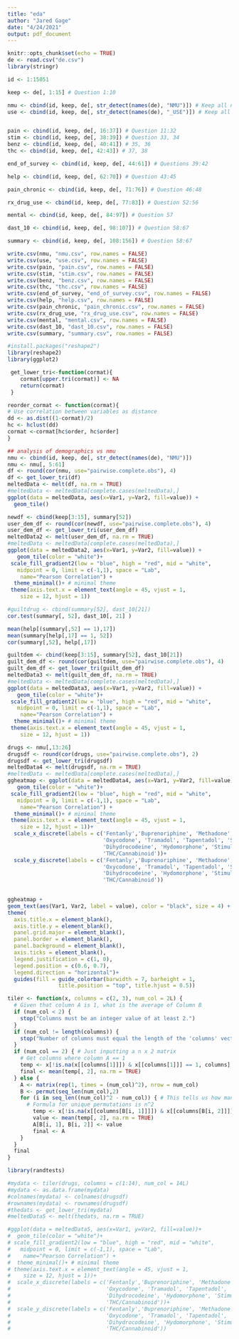 ```yaml
---
title: "eda"
author: "Jared Gage"
date: "4/24/2021"
output: pdf_document
---
```


```r
knitr::opts_chunk$set(echo = TRUE)
de <- read.csv("de.csv")
library(stringr)
```

```r
id <- 1:15051

keep <- de[, 1:15] # Question 1:10

nmu <- cbind(id, keep, de[, str_detect(names(de), "NMU")]) # Keep all non-medical use
use <- cbind(id, keep, de[, str_detect(names(de), "_USE")]) # Keep all non-medical use


pain <- cbind(id, keep, de[, 16:37]) # Question 11:32
stim <- cbind(id, keep, de[, 38:39]) # Question 33, 34
benz <- cbind(id, keep, de[, 40:41]) # 35, 36
thc <- cbind(id, keep, de[, 42:43]) # 37, 38

end_of_survey <- cbind(id, keep, de[, 44:61]) # Questions 39:42

help <- cbind(id, keep, de[, 62:70]) # Question 43:45

pain_chronic <- cbind(id, keep, de[, 71:76]) # Question 46:48

rx_drug_use <- cbind(id, keep, de[, 77:83]) # Question 52:56

mental <- cbind(id, keep, de[, 84:97]) # Question 57

dast_10 <- cbind(id, keep, de[, 98:107]) # Question 58:67

summary <- cbind(id, keep, de[, 108:156]) # Question 58:67
```

```r
write.csv(nmu, "nmu.csv", row.names = FALSE)
write.csv(use, "use.csv", row.names = FALSE)
write.csv(pain, "pain.csv", row.names = FALSE)
write.csv(stim, "stim.csv", row.names = FALSE)
write.csv(benz, "benz.csv", row.names = FALSE)
write.csv(thc, "thc.csv", row.names = FALSE)
write.csv(end_of_survey, "end_of_survey.csv", row.names = FALSE)
write.csv(help, "help.csv", row.names = FALSE)
write.csv(pain_chronic, "pain_chronic.csv", row.names = FALSE)
write.csv(rx_drug_use, "rx_drug_use.csv", row.names = FALSE)
write.csv(mental, "mental.csv", row.names = FALSE)
write.csv(dast_10, "dast_10.csv", row.names = FALSE)
write.csv(summary, "summary.csv", row.names = FALSE)

```

```r
#install.packages("reshape2")
library(reshape2)
library(ggplot2)
```

```r
 get_lower_tri<-function(cormat){
    cormat[upper.tri(cormat)] <- NA
    return(cormat)
 }

reorder_cormat <- function(cormat){
# Use correlation between variables as distance
dd <- as.dist((1-cormat)/2)
hc <- hclust(dd)
cormat <-cormat[hc$order, hc$order]
}
```



```r
## analysis of demographics vs nmu
nmu <- cbind(id, keep, de[, str_detect(names(de), "NMU")]) 
nmu <- nmu[, 5:61]
df <- round(cor(nmu, use="pairwise.complete.obs"), 4)
df <- get_lower_tri(df)
meltedData <- melt(df, na.rm = TRUE)
#meltedData <- meltedData[complete.cases(meltedData),]
ggplot(data = meltedData, aes(x=Var1, y=Var2, fill=value)) + 
  geom_tile()
```

```r
newdf <- cbind(keep[3:15], summary[52])
user_dem_df <- round(cor(newdf, use="pairwise.complete.obs"), 4)
user_dem_df <- get_lower_tri(user_dem_df)
meltedData2 <- melt(user_dem_df, na.rm = TRUE)
#meltedData <- meltedData[complete.cases(meltedData),]
ggplot(data = meltedData2, aes(x=Var1, y=Var2, fill=value)) + 
   geom_tile(color = "white")+
 scale_fill_gradient2(low = "blue", high = "red", mid = "white", 
   midpoint = 0, limit = c(-1,1), space = "Lab", 
    name="Pearson Correlation") +
  theme_minimal()+ # minimal theme
 theme(axis.text.x = element_text(angle = 45, vjust = 1, 
    size = 12, hjust = 1))
```



```r
#guiltdrug <- cbind(summary[52], dast_10[21])
cor.test(summary[, 52], dast_10[, 21] )
```


```r

mean(help[(summary[,52] == 1),17])
mean(summary[help[,17] == 1, 52])
cor(summary[,52], help[,17])
```

```r
guiltdem <- cbind(keep[3:15], summary[52], dast_10[21])
guilt_dem_df <- round(cor(guiltdem, use="pairwise.complete.obs"), 4)
guilt_dem_df <- get_lower_tri(guilt_dem_df)
meltedData3 <- melt(guilt_dem_df, na.rm = TRUE)
#meltedData <- meltedData[complete.cases(meltedData),]
ggplot(data = meltedData3, aes(x=Var1, y=Var2, fill=value)) + 
   geom_tile(color = "white")+
 scale_fill_gradient2(low = "blue", high = "red", mid = "white", 
   midpoint = 0, limit = c(-1,1), space = "Lab", 
    name="Pearson Correlation") +
  theme_minimal()+ # minimal theme
 theme(axis.text.x = element_text(angle = 45, vjust = 1, 
    size = 12, hjust = 1))
```

```r
drugs <- nmu[,13:26]
drugsdf <- round(cor(drugs, use="pairwise.complete.obs"), 2)
drugsdf <- get_lower_tri(drugsdf)
meltedData4 <- melt(drugsdf, na.rm = TRUE)
#meltedData <- meltedData[complete.cases(meltedData),]
ggheatmap <- ggplot(data = meltedData4, aes(x=Var1, y=Var2, fill=value)) + 
   geom_tile(color = "white")+
 scale_fill_gradient2(low = "blue", high = "red", mid = "white", 
   midpoint = 0, limit = c(-1,1), space = "Lab", 
    name="Pearson Correlation") +
  theme_minimal()+ # minimal theme
 theme(axis.text.x = element_text(angle = 45, vjust = 1, 
    size = 12, hjust = 1))+
  scale_x_discrete(labels = c('Fentanly','Buprenoriphine', 'Methadone', 'Morphine',
                              'Oxycodone', 'Tramadol', 'Tapentadol', 'Sufentanil', 'Codeine', 
                              'Dihydrocodeine', 'Hydomorphone', 'Stimulants', 'Benzodiazepines',
                              'THC/Cannabinoid'))+
  scale_y_discrete(labels = c('Fentanly','Buprenoriphine', 'Methadone', 'Morphine',
                              'Oxycodone', 'Tramadol', 'Tapentadol', 'Sufentanil', 'Codeine', 
                              'Dihydrocodeine', 'Hydomorphone', 'Stimulants', 'Benzodiazepines',
                              'THC/Cannabinoid'))
  

ggheatmap + 
geom_text(aes(Var1, Var2, label = value), color = "black", size = 4) +
theme(
  axis.title.x = element_blank(),
  axis.title.y = element_blank(),
  panel.grid.major = element_blank(),
  panel.border = element_blank(),
  panel.background = element_blank(),
  axis.ticks = element_blank(),
  legend.justification = c(1, 0),
  legend.position = c(0.6, 0.7),
  legend.direction = "horizontal")+
  guides(fill = guide_colorbar(barwidth = 7, barheight = 1,
                title.position = "top", title.hjust = 0.5))
```




```r
tiler <- function(x, columns = c(2, 3), num_col = 2L) {
  # Given that column A is 1, what is the average of Column B
  if (num_col < 2) {
    stop("Columns must be an integer value of at least 2.")
  }
  if (num_col != length(columns)) {
    stop("Number of columns must equal the length of the 'columns' vector you inputted.")
  }
  if (num_col == 2) { # Just inputting a n x 2 matrix
    # Get columns where column A == 1
    temp <- x[!is.na(x[[columns[1]]]) & x[[columns[1]]] == 1, columns]
    final <- mean(temp[, 2], na.rm = TRUE)
  } else {
    A <- matrix(rep(1, times = (num_col)^2), nrow = num_col)
    B <- permut(seq_len(num_col),2)
    for (i in seq_len((num_col)^2 - num_col)) { # This tells us how many permutations we can have
      # Formula for unique permutations is n^2
        temp <- x[!is.na(x[[columns[B[i, 1]]]]) & x[[columns[B[i, 2]]]] == 1, columns]
        value <- mean(temp[, 2], na.rm = TRUE)
        A[B[i, 1], B[i, 2]] <- value
        final <- A
    }
  }
  final
}
```

```r
library(randtests)
```

```r
#mydata <- tiler(drugs, columns = c(1:14), num_col = 14L)
#mydata <- as.data.frame(mydata)
#colnames(mydata) <- colnames(drugsdf)
#rownames(mydata) <- rownames(drugsdf)
#thedats <- get_lower_tri(mydata)
#meltedData5 <- melt(thedats, na.rm = TRUE)

#ggplot(data = meltedData5, aes(x=Var1, y=Var2, fill=value))+
#  geom_tile(color = "white")+
# scale_fill_gradient2(low = "blue", high = "red", mid = "white", 
#   midpoint = 0, limit = c(-1,1), space = "Lab", 
#    name="Pearson Correlation") +
#  theme_minimal()+ # minimal theme
# theme(axis.text.x = element_text(angle = 45, vjust = 1, 
#    size = 12, hjust = 1))+
#  scale_x_discrete(labels = c('Fentanly','Buprenoriphine', 'Methadone', 'Morphine',
#                              'Oxycodone', 'Tramadol', 'Tapentadol', 'Sufentanil', 'Codeine', 
#                              'Dihydrocodeine', 'Hydomorphone', 'Stimulants', #'Benzodiazepines',
#                              'THC/Cannabinoid'))+
#  scale_y_discrete(labels = c('Fentanly','Buprenoriphine', 'Methadone', 'Morphine',
#                              'Oxycodone', 'Tramadol', 'Tapentadol', 'Sufentanil', 'Codeine', 
#                              'Dihydrocodeine', 'Hydomorphone', 'Stimulants', #'Benzodiazepines',
#                              'THC/Cannabinoid'))
```

